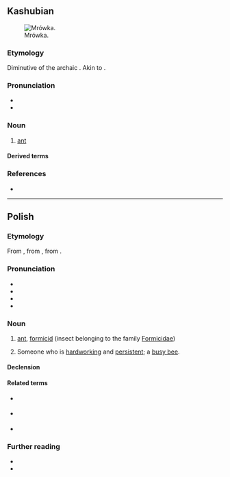 {{also|mrówką}}
==Kashubian==
[[Image:Lasius.niger.-.lindsey.jpg|thumb|Mrówka.]]

===Etymology===
Diminutive of the archaic {{m|csb|marwa||ant}}. Akin to {{cog|pl|mrówka}}.

===Pronunciation===
* {{IPA|csb|/ˈmrofka/}}
* {{hyph|csb|mrów|ka}}

===Noun===
{{csb-noun|f}}

# [[ant]] {{gl|hymenopteran of the family [[Formicidae]]}}

====Derived terms====
{{col4|csb
|mrówkòjôd}}

===References===
* {{R:csb:SPK|+}}

{{C|csb|Hymenopterans}}

----

==Polish==
{{wp|lang=pl}}

===Etymology===
From {{suffix|pl|mrowa|ka}}, from {{der|pl|sla-pro|*morvъ}}, from {{der|pl|ine-pro|*morwi-}}.

===Pronunciation===
* {{pl-IPA}}
* {{audio|pl|pl-mrówka.ogg|Audio}}
* {{hyph|pl|mrów|ka}}
* {{rhymes|pl|ufka}}

===Noun===
{{pl-noun|f|aug=mrówa|dim=mróweczka}}

# [[ant]], [[formicid]] (insect belonging to the family [[Formicidae]])
# {{lb|pl|by extension}} Someone who is [[hardworking]] and [[persistent]]; a [[busy bee]].

====Declension====
{{pl-decl-noun-f}}

====Related terms====
* {{q|adjectives}} {{l|pl|[[mrówczy]], [[mrówczany]], [[mrówkowy]], [[mrówkowaty]]}}
* {{q|nouns}} {{l|pl|[[mrowie]], [[mrowiec]], [[mrowienie]], [[mrowisko]], [[mrówczan]], [[mrówczę]], [[mrówki]], [[mrówkojad]], [[mrówkożer]], [[mrównik]]}}
* {{q|verb}} {{l|pl|mrowić}}

===Further reading===
* {{R:pl:WSJP}}
* {{R:PWN}}

{{c|pl|Ants}}